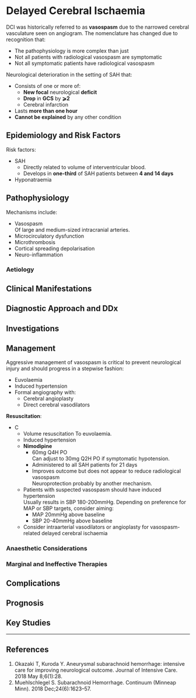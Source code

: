 # Delayed Cerebral Ischaemia

:::info
DCI was historically referred to as **vasospasm** due to the narrowed cerebral vasculature seen on angiogram. The nomenclature has changed due to recognition that:

* The pathophysiology is more complex than just 
* Not all patients with radiological vasospasm are symptomatic
* Not all symptomatic patients have radiological vasospasm
:::

Neurological deterioration in the setting of SAH that:

* Consists of one or more of:
	* **New focal** neurological **deficit**
	* **Drop** in **GCS** by **⩾2**
	* Cerebral infarction
* Lasts **more than one hour**
* **Cannot be explained** by any other condition

 

## Epidemiology and Risk Factors

Risk factors:

* SAH
	* Directly related to volume of interventricular blood.
	* Develops in **one-third** of SAH patients between **4 and 14 days**
* Hyponatraemia

## Pathophysiology

Mechanisms include:

* Vasospasm\
Of large and medium-sized intracranial arteries.
* Microcirculatory dysfunction
* Microthrombosis
* Cortical spreading depolarisation
* Neuro-inflammation

### Aetiology

## Clinical Manifestations

## Diagnostic Approach and DDx

## Investigations

## Management

:::caution
Aggressive management of vasospasm is critical to prevent neurological injury and should progress in a stepwise fashion:

* Euvolaemia
* Induced hypertension
* Formal angiography with:
	* Cerebral angioplasty
	* Direct cerebral vasodilators
::: 

**Resuscitation**:

* C
	* Volume resuscitation
	To euvolaemia.
	* Induced hypertension
	* **Nimodipine**
		* 60mg Q4H PO\
		Can adjust to 30mg Q2H PO if symptomatic hypotension.
		* Administered to all SAH patients for 21 days
		* Improves outcome but does not appear to reduce radiological vasospasm\
		Neuroprotection probably by another mechanism.
	* Patients with suspected vasospasm should have induced hypertension\
	Usually results in SBP 180-200mmHg. Depending on preference for MAP or SBP targets, consider aiming:
		* MAP 20mmHg above baseline
		* SBP 20-40mmHg above baseline
	* Consider intraarterial vasodilators or angioplasty for vasospasm-related delayed cerebral ischaemia

### Anaesthetic Considerations

### Marginal and Ineffective Therapies

## Complications

## Prognosis

## Key Studies


---

## References

1. Okazaki T, Kuroda Y. Aneurysmal subarachnoid hemorrhage: intensive care for improving neurological outcome. Journal of Intensive Care. 2018 May 8;6(1):28. 
2. Muehlschlegel S. Subarachnoid Hemorrhage. Continuum (Minneap Minn). 2018 Dec;24(6):1623–57. 
